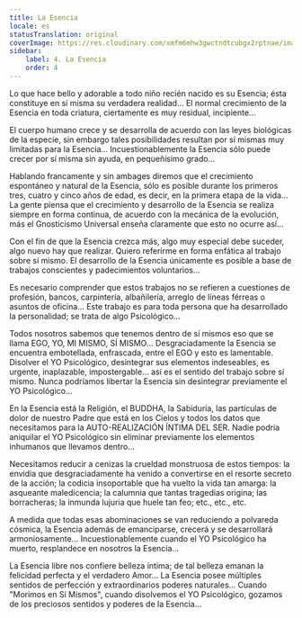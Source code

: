 ```yaml
---
title: La Esencia
locale: es
statusTranslation: original
coverImage: https://res.cloudinary.com/xmfm6mhw3gwctndtcubgx2rptnae/image/upload/v1740468922/small_cover_tratado_de_psicologia_revolucionaria_a4c0dca4e0.webp
sidebar:
    label: 4. La Esencia
    order: 4
---
```

Lo que hace bello y adorable a todo niño recién nacido es su Esencia; ésta constituye en sí misma su verdadera realidad... El normal crecimiento de la Esencia en toda criatura, ciertamente es muy residual, incipiente...

El cuerpo humano crece y se desarrolla de acuerdo con las leyes biológicas de la especie, sin embargo tales posibilidades resultan por sí mismas muy limitadas para la Esencia... Incuestionablemente la Esencia sólo puede crecer por sí misma sin ayuda, en pequeñísimo grado...

Hablando francamente y sin ambages diremos que el crecimiento espontáneo y natural de la Esencia, sólo es posible durante los primeros tres, cuatro y cinco años de edad, es decir, en la primera etapa de la vida... La gente piensa que el crecimiento y desarrollo de la Esencia se realiza siempre en forma continua, de acuerdo con la mecánica de la evolución, más el Gnosticismo Universal enseña claramente que esto no ocurre así...

Con el fin de que la Esencia crezca más, algo muy especial debe suceder, algo nuevo hay que realizar. Quiero referirme en forma enfática al trabajo sobre sí mismo. El desarrollo de la Esencia únicamente es posible a base de trabajos conscientes y padecimientos voluntarios...

Es necesario comprender que estos trabajos no se refieren a cuestiones de profesión, bancos, carpintería, albañilería, arreglo de líneas férreas o asuntos de oficina... Este trabajo es para toda persona que ha desarrollado la personalidad; se trata de algo Psicológico...

Todos nosotros sabemos que tenemos dentro de sí mismos eso que se llama EGO, YO, MI MISMO, SÍ MISMO... Desgraciadamente la Esencia se encuentra embotellada, enfrascada, entre el EGO y esto es lamentable. Disolver el YO Psicológico, desintegrar sus elementos indeseables, es urgente, inaplazable, impostergable... así es el sentido del trabajo sobre sí mismo. Nunca podríamos libertar la Esencia sin desintegrar previamente el YO Psicológico...

En la Esencia está la Religión, el BUDDHA, la Sabiduría, las partículas de dolor de nuestro Padre que está en los Cielos y todos los datos que necesitamos para la AUTO-REALIZACIÓN ÍNTIMA DEL SER. Nadie podría aniquilar el YO Psicológico sin eliminar previamente los elementos inhumanos que llevamos dentro...

Necesitamos reducir a cenizas la crueldad monstruosa de estos tiempos: la envidia que desgraciadamente ha venido a convertirse en el resorte secreto de la acción; la codicia insoportable que ha vuelto la vida tan amarga: la asqueante maledicencia; la calumnia que tantas tragedias origina; las borracheras; la inmunda lujuria que huele tan feo; etc., etc., etc.

A medida que todas esas abominaciones se van reduciendo a polvareda cósmica, la Esencia además de emanciparse, crecerá y se desarrollará armoniosamente... Incuestionablemente cuando el YO Psicológico ha muerto, resplandece en nosotros la Esencia...

La Esencia libre nos confiere belleza íntima; de tal belleza emanan la felicidad perfecta y el verdadero Amor... La Esencia posee múltiples sentidos de perfección y extraordinarios poderes naturales... Cuando "Morimos en Sí Mismos", cuando disolvemos el YO Psicológico, gozamos de los preciosos sentidos y poderes de la Esencia...
